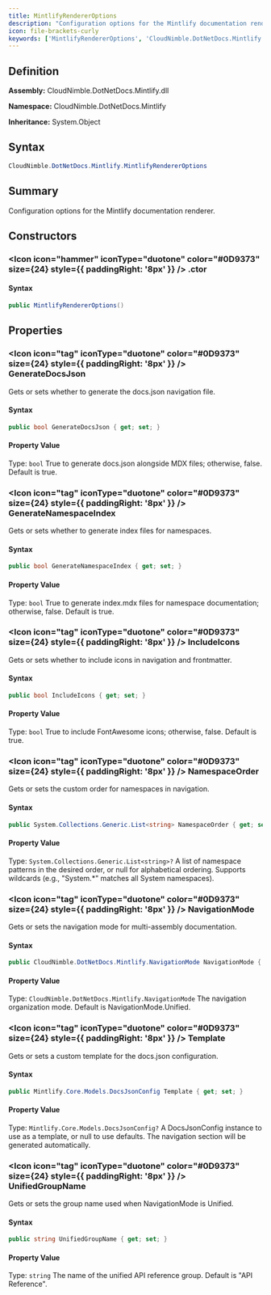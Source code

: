 ```yaml
---
title: MintlifyRendererOptions
description: "Configuration options for the Mintlify documentation renderer."
icon: file-brackets-curly
keywords: ['MintlifyRendererOptions', 'CloudNimble.DotNetDocs.Mintlify.MintlifyRendererOptions', 'CloudNimble.DotNetDocs.Mintlify', 'class', 'System.Object']
---
```


## Definition

**Assembly:** CloudNimble.DotNetDocs.Mintlify.dll

**Namespace:** CloudNimble.DotNetDocs.Mintlify

**Inheritance:** System.Object

## Syntax

```csharp
CloudNimble.DotNetDocs.Mintlify.MintlifyRendererOptions
```

## Summary

Configuration options for the Mintlify documentation renderer.

## Constructors

### <Icon icon="hammer" iconType="duotone" color="#0D9373" size={24} style={{ paddingRight: '8px' }} />  .ctor

#### Syntax

```csharp
public MintlifyRendererOptions()
```

## Properties

### <Icon icon="tag" iconType="duotone" color="#0D9373" size={24} style={{ paddingRight: '8px' }} />  GenerateDocsJson

Gets or sets whether to generate the docs.json navigation file.

#### Syntax

```csharp
public bool GenerateDocsJson { get; set; }
```

#### Property Value

Type: `bool`
True to generate docs.json alongside MDX files; otherwise, false.
            Default is true.

### <Icon icon="tag" iconType="duotone" color="#0D9373" size={24} style={{ paddingRight: '8px' }} />  GenerateNamespaceIndex

Gets or sets whether to generate index files for namespaces.

#### Syntax

```csharp
public bool GenerateNamespaceIndex { get; set; }
```

#### Property Value

Type: `bool`
True to generate index.mdx files for namespace documentation; otherwise, false.
            Default is true.

### <Icon icon="tag" iconType="duotone" color="#0D9373" size={24} style={{ paddingRight: '8px' }} />  IncludeIcons

Gets or sets whether to include icons in navigation and frontmatter.

#### Syntax

```csharp
public bool IncludeIcons { get; set; }
```

#### Property Value

Type: `bool`
True to include FontAwesome icons; otherwise, false.
            Default is true.

### <Icon icon="tag" iconType="duotone" color="#0D9373" size={24} style={{ paddingRight: '8px' }} />  NamespaceOrder

Gets or sets the custom order for namespaces in navigation.

#### Syntax

```csharp
public System.Collections.Generic.List<string> NamespaceOrder { get; set; }
```

#### Property Value

Type: `System.Collections.Generic.List<string>?`
A list of namespace patterns in the desired order, or null for alphabetical ordering.
            Supports wildcards (e.g., "System.*" matches all System namespaces).

### <Icon icon="tag" iconType="duotone" color="#0D9373" size={24} style={{ paddingRight: '8px' }} />  NavigationMode

Gets or sets the navigation mode for multi-assembly documentation.

#### Syntax

```csharp
public CloudNimble.DotNetDocs.Mintlify.NavigationMode NavigationMode { get; set; }
```

#### Property Value

Type: `CloudNimble.DotNetDocs.Mintlify.NavigationMode`
The navigation organization mode. Default is NavigationMode.Unified.

### <Icon icon="tag" iconType="duotone" color="#0D9373" size={24} style={{ paddingRight: '8px' }} />  Template

Gets or sets a custom template for the docs.json configuration.

#### Syntax

```csharp
public Mintlify.Core.Models.DocsJsonConfig Template { get; set; }
```

#### Property Value

Type: `Mintlify.Core.Models.DocsJsonConfig?`
A DocsJsonConfig instance to use as a template, or null to use defaults.
            The navigation section will be generated automatically.

### <Icon icon="tag" iconType="duotone" color="#0D9373" size={24} style={{ paddingRight: '8px' }} />  UnifiedGroupName

Gets or sets the group name used when NavigationMode is Unified.

#### Syntax

```csharp
public string UnifiedGroupName { get; set; }
```

#### Property Value

Type: `string`
The name of the unified API reference group. Default is "API Reference".


